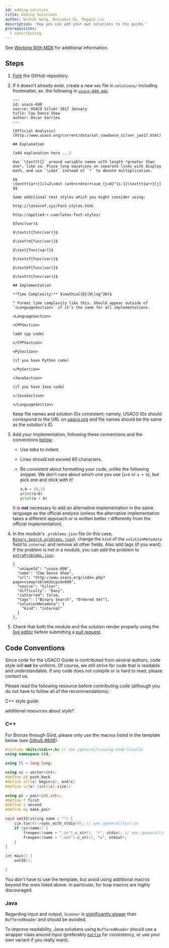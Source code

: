 ```yaml
---
id: adding-solution
title: Adding Solutions
author: Nathan Wang, Benjamin Qi, Maggie Liu
description: 'How you can add your own solutions to the guide.'
prerequisites:
  - contributing
---
```


See [Working With MDX](/general/working-mdx) for additional information.

## Steps

1.  [Fork](https://docs.github.com/en/free-pro-team@latest/desktop/contributing-and-collaborating-using-github-desktop/cloning-and-forking-repositories-from-github-desktop)
    the GitHub repository.

2.  If it doesn't already exist, create a new `mdx` file in `solutions/`
    including frontmatter, ex. the following in
    [`usaco-690.mdx`](https://github.com/cpinitiative/usaco-guide/blob/master/solutions/usaco-690.mdx):

    ```
    ---
    id: usaco-690
    source: USACO Silver 2017 January
    title: Cow Dance Show
    author: Óscar Garries
    ---

    [Official Analysis](http://www.usaco.org/current/data/sol_cowdance_silver_jan17.html)

    ## Explanation

    (add explanation here ...)

    Use `\texttt{}` around variable names with length *greater than one*, like so. Place long equations on separate lines with display math, and use `\cdot` instead of `*` to denote multiplication.

    $$
    \texttt{arr}[i]=2\cdot (a+b+c+d+e)+\sum_{j=0}^{i-1}\texttt{arr}[j]
    $$

    Some additional text styles which you might consider using:

    http://latexref.xyz/Font-styles.html

    http://applied-r.com/latex-font-styles/

    $func(var)$

    $\textit{func(var)}$

    $\textrm{func(var)}$

    $\text{func(var)}$

    $\textsf{func(var)}$

    $\textbf{func(var)}$

    $\texttt{func(var)}$

    ## Implementation

    **Time Complexity:** $\mathcal{O}(N\log^2N)$

    ^ Format time complexity like this. Should appear outside of `<LanguageSection>` if it's the same for all implementations.

    <LanguageSection>

    <CPPSection>

    (add cpp code)

    </CPPSection>

    <PySection>

    (if you have Python code)

    </PySection>

    <JavaSection>

    (if you have Java code)

    </JavaSection>

    </LanguageSection>
    ```

    Keep file names and solution IDs consistent; namely, USACO IDs should
    correspond to the URL on
    [usaco.org](http://www.usaco.org/index.php?page=viewproblem2&cpid=690) and
    file names should be the same as the solution's ID.

3.  Add your implementation, following these conventions and the conventions
    [below](#code-conventions):

    - Use _tabs_ to indent.
    - Lines should not exceed 80 characters.
    - Be _consistent_ about formatting your code, unlike the following snippet.
      We don't care about which one you use (`a+b` or `a + b`), but pick one and
      stick with it!

      ```py
      a,b = (0,1)
      print(a+b)
      print(a + b)
      ```

    It is **not** necessary to add an alternative implementation in the same
    language as the official analysis (unless the alternative implementation
    takes a different approach or is written better / differently from the
    official implementation).

4.  In the module's `.problems.json` file (in this case,
    [`Binary_Search.problems.json`](https://github.com/cpinitiative/usaco-guide/blob/master/content/3_Silver/Binary_Search.problems.json)),
    change the `kind` of the `solutionMetadata` field to `internal` and remove
    all other fields. Also add tags (if you want). If the problem is not in a
    module, you can add the problem to
    [`extraProblems.json`](https://github.com/cpinitiative/usaco-guide/blob/master/content/extraProblems.json).

    ```
    {
      "uniqueId": "usaco-690",
      "name": "Cow Dance Show",
      "url": "http://www.usaco.org/index.php?page=viewproblem2&cpid=690",
      "source": "Silver",
      "difficulty": "Easy",
      "isStarred": false,
      "tags": ["Binary Search", "Ordered Set"],
      "solutionMetadata": {
        "kind": "internal"
      }
    },
    ```

5.  Check that both the module and the solution render properly using the
    [live editor](/editor/) before submitting a
    [pull request](https://docs.github.com/en/free-pro-team@latest/github/collaborating-with-issues-and-pull-requests/about-pull-requests).

## Code Conventions

Since code for the USACO Guide is contributed from several authors, code style
will **not** be uniform. Of course, we still strive for code that is readable
and understandable. If any code does not compile or is hard to read, please
contact us.

Please read the following resource before contributing code (although you do not
have to follow all of the recommendations):

<!--
<Resource
  source="MIT"
  title="Course Notes: Style"
  url="https://py.mit.edu/fall20/notes/style"
  starred
>
  Python-specific (but still generally useful)
</Resource>
-->

<Resources>
	<Resource
		source="CF"
		title="Swift - Competitive C++ Manifesto"
		url="64218"
		starred
	>
		C++ style guide
	</Resource>
</Resources>

<IncompleteSection>

additional resources about style?

</IncompleteSection>

<LanguageSection>

<CPPSection>

### C++

For Bronze through Gold, please only use the macros listed in the template below
(see [Github #806](https://github.com/cpinitiative/usaco-guide/issues/806)):

```cpp
#include <bits/stdc++.h> // see /general/running-code-locally
using namespace std;

using ll = long long;

using vi = vector<int>;
#define pb push_back
#define all(x) begin(x), end(x)
#define sz(x) (int)(x).size()

using pi = pair<int,int>;
#define f first
#define s second
#define mp make_pair

void setIO(string name = "") {
	cin.tie(0)->sync_with_stdio(0); // see /general/fast-io
	if (sz(name)) {
		freopen((name + ".in").c_str(), "r", stdin); // see /general/io
		freopen((name + ".out").c_str(), "w", stdout);
	}
}

int main() {
	setIO();

}
```

You don't have to use the template, but avoid using additional macros beyond the
ones listed above. In particular, for loop macros are highly discouraged.

</CPPSection>

<JavaSection>

### Java

Regarding input and output, `Scanner` is
[significantly slower](/general/fast-io?lang=java#fast-input) than
`BufferedReader` and should be avoided.

To improve readability, Java solutions using `BufferedReader` should use a
wrapper class around input (preferably
[`Kattio`](/general/io?lang=java#io-template) for consistency, or use your own
variant if you really want).

</JavaSection>

<PySection />

</LanguageSection>
